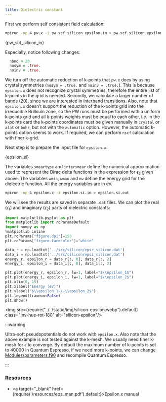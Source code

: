 ```yaml
---
title: Dielectric constant
---
```


First we perform self consistent field calculation:

```bash
mpirun -np 4 pw.x -i pw.scf.silicon_epsilon.in > pw.scf.silicon_epsilon.out
```


<CodeBlock language="bash" title="src/silicon/pw.scf.silicon_epsilon.in" showLineNumbers>{pw_scf_silicon_in}</CodeBlock>

Especially, notice following changes:

```fortran
  nbnd = 20
  nosym = .true.
  noinv = .true.
```

We turn off the automatic reduction of k-points that `pw.x` does by using
crystal symmetries (`nosym = .true.` and `noinv = .true.`). This is because
`epsilon.x` does not recognize crystal symmetries, therefore the entire list of
k-points in the grid is needed. Secondly, we calculate a larger number of bands
(20), since we are interested in interband transitions. Also, note that
`epsilon.x` doesn't support the reduction of the k-points grid into the
irreducible Brillouin zone, so the PW runs must be performed with a uniform
k-points grid and all k-points weights must be equal to each other, i.e. in the
k-points card the k-points coordinates must be given manually in `crystal` or
`alat` or `bohr`, but not with the `automatic` option. However, the automatic
k-points option seems to work. If required, we can perform `nscf` calculation
with finer k-grid.

Next step is to prepare the input file for `epsilon.x`:


<CodeBlock language="bash" title="src/silicon/epsilon.si.in" showLineNumbers>{epsilon_si}</CodeBlock>

The variables `smeartype` and `intersmear` define the numerical approximation
used to represent the Dirac delta functions in the expression for $\epsilon_2$
given above. The variables `wmin`, `wmax` and `nw` define the energy grid for
the dielectric function. All the energy variables are in eV.

```bash
mpirun -np 4 epsilon.x -i epsilon.si.in > epsilon.si.out
```

We will see the results are saved in separate `.dat` files. We can plot the real
($\epsilon_1$) and imaginary ($\epsilon_2$) parts of dielectric constants:

```py
import matplotlib.pyplot as plt
from matplotlib import rcParamsDefault
import numpy as np
%matplotlib inline
plt.rcParams["figure.dpi"]=150
plt.rcParams["figure.facecolor"]="white"

data_r = np.loadtxt('../src/silicon/epsr_silicon.dat')
data_i = np.loadtxt('../src/silicon/epsi_silicon.dat')
energy_r, epsilon_r = data_r[:, 0], data_r[:, 2]
energy_i, epsilon_i = data_i[:, 0], data_i[:, 2]

plt.plot(energy_r, epsilon_r, lw=1, label="$\\epsilon_1$")
plt.plot(energy_i, epsilon_i, lw=1, label="$\\epsilon_2$")
plt.xlim(0, 15)
plt.xlabel("Energy (eV)")
plt.ylabel("$\\epsilon_1~/~\\epsilon_2$")
plt.legend(frameon=False)
plt.show()
```
<img src={require("../../static/img/silicon-epsilon.webp").default} class="inv-hue-rot-180" alt="silicon-epsilon"/>

:::warning

Ultra-soft pseudopotentials do not work with `epsilon.x`. Also note that the
above example is not tested against the k-mesh. We usually need finer k-mesh for
$\epsilon$ to converge. By default the maximum number of k-points is set to
40000 in Quantum Espresso, if we need more k-points, we can change
[Modules/parameters.f90](https://gitlab.com/QEF/q-e/-/blob/develop/Modules/parameters.f90)
and recompile Quantum Espresso.

:::

### Resources

- <a target="_blank" href={require('/resources/eps_man.pdf').default}>Epsilon.x manual</a>
